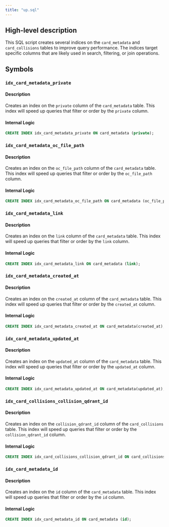 ```yaml
---
title: "up.sql"
---
```


## High-level description
This SQL script creates several indices on the `card_metadata` and `card_collisions` tables to improve query performance. The indices target specific columns that are likely used in search, filtering, or join operations. 

## Symbols

### `idx_card_metadata_private`
#### Description
Creates an index on the `private` column of the `card_metadata` table. This index will speed up queries that filter or order by the `private` column.

#### Internal Logic
```sql
CREATE INDEX idx_card_metadata_private ON card_metadata (private);
```

### `idx_card_metadata_oc_file_path`
#### Description
Creates an index on the `oc_file_path` column of the `card_metadata` table. This index will speed up queries that filter or order by the `oc_file_path` column.

#### Internal Logic
```sql
CREATE INDEX idx_card_metadata_oc_file_path ON card_metadata (oc_file_path);
```

### `idx_card_metadata_link`
#### Description
Creates an index on the `link` column of the `card_metadata` table. This index will speed up queries that filter or order by the `link` column.

#### Internal Logic
```sql
CREATE INDEX idx_card_metadata_link ON card_metadata (link);
```

### `idx_card_metadata_created_at`
#### Description
Creates an index on the `created_at` column of the `card_metadata` table. This index will speed up queries that filter or order by the `created_at` column.

#### Internal Logic
```sql
CREATE INDEX idx_card_metadata_created_at ON card_metadata(created_at);
```

### `idx_card_metadata_updated_at`
#### Description
Creates an index on the `updated_at` column of the `card_metadata` table. This index will speed up queries that filter or order by the `updated_at` column.

#### Internal Logic
```sql
CREATE INDEX idx_card_metadata_updated_at ON card_metadata(updated_at);
```

### `idx_card_collisions_collision_qdrant_id`
#### Description
Creates an index on the `collision_qdrant_id` column of the `card_collisions` table. This index will speed up queries that filter or order by the `collision_qdrant_id` column.

#### Internal Logic
```sql
CREATE INDEX idx_card_collisions_collision_qdrant_id ON card_collisions (collision_qdrant_id);
```

### `idx_card_metadata_id`
#### Description
Creates an index on the `id` column of the `card_metadata` table. This index will speed up queries that filter or order by the `id` column.

#### Internal Logic
```sql
CREATE INDEX idx_card_metadata_id ON card_metadata (id);
```
